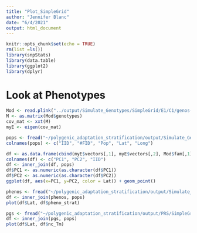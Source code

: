 ```yaml
---
title: "Plot_SimpleGrid"
author: "Jennifer Blanc"
date: "6/4/2021"
output: html_document
---
```


```r
knitr::opts_chunk$set(echo = TRUE)
rm(list =ls())
library(snpStats)
library(data.table)
library(ggplot2)
library(dplyr)
```


# Look at Phenotypes

```r
Mod <- read.plink("../output/Simulate_Genotypes/SimpleGrid/E1/C1/genos-gwas_common.cmpruned.b")
M <- as.matrix(Mod$genotypes) 
cov_mat <- xxt(M)
myE <- eigen(cov_mat)

pops <- fread("~/polygenic_adaptation_stratification/output/Simulate_Genotypes/SimpleGrid/E1/genos.pop")
colnames(pops) <- c("IID", "#FID", "Pop", "Lat", "Long")

df <- as.data.frame(cbind(myE$vectors[,1], myE$vectors[,2], Mod$fam[,1]))
colnames(df) <- c("PC1", "PC2", "IID")
df <- inner_join(df, pops)
df$PC1 <- as.numeric(as.character(df$PC1))
df$PC2 <- as.numeric(as.character(df$PC2))
ggplot(df, aes(x=PC1, y=PC2, color = Lat)) + geom_point()
```

```r
phenos <- fread("~/polygenic_adaptation_stratification/output/Simulate_Phenotypes/SimpleGrid/E1/C1/h2-0/env-0.0/genos-gwas_common.phenos.txt")
df <- inner_join(phenos, pops)
plot(df$Lat, df$pheno_strat)
```

```r
pgs <- fread("~/polygenic_adaptation_stratification/output/PRS/SimpleGrid/E1/C1/h2-0/env-0.10/PGS.txt")
df <- inner_join(pgs, pops)
plot(df$Lat, df$nc_Tm)
```

